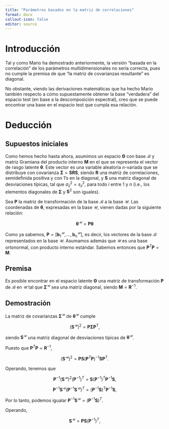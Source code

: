 ```yaml
---
title: "Parámetros basados en la matriz de correlaciones"
format: docx
callout-icon: false
editor: source
---
```


# Introducción

Tal y como Mario ha demostrado anteriormente, la versión "basada en la
correlación" de los parámetros multidimensionales no sería correcta, pues no
cumple la premisa de que "la matriz de covarianzas resultante" es diagonal.

No obstante, viendo las derivaciones matemáticas que ha hecho Mario también
respecto a cómo supuestamente obtener la base "verdadera" del espacio test
(en base a la descomposición espectral), creo que se puede encontrar una base
en el espacio test que cumpla esa relación.

# Deducción

## Supuestos iniciales

Como hemos hecho hasta ahora, asumimos un espacio $\mathbf{\Theta}$ con base
$\mathcal{B}$ y matriz Gramiana del producto interno $\mathbf{M}$ en el que se
representa el vector de rasgo latente $\mathbf{\theta}$. Este vector es una
variable aleatoria $n$-variada que se distribuye con covarianza
$\mathbf{\Sigma} = \mathbf{S} \mathbf{R} \mathbf{S}$, siendo $\mathbf{R}$ una
matriz de correlaciones, semidefinida positiva y con 1's en la diagonal, y
$\mathbf{S}$ una matriz diagonal de desviaciones típicas, tal que
$\sigma^2_{ii} = s^2_{ii}$, para todo $i$ entre 1 y $n$ (i.e., los elementos
diagonales de $\mathbf{\Sigma}$ y $\mathbf{S}^2$ son iguales).

Sea $\mathbf{P}$ la matriz de transformación de la base $\mathcal{B}$ a la base
$\mathcal{U}$. Las coordenadas de $\mathbf{\theta}$, expresadas en la base
$\mathcal{U}$, vienen dadas por la siguiente relación:

$$
\mathbf{\theta}^\mathcal{U} = \mathbf{P} \mathbf{\theta}
$$

Como ya sabemos,
$\mathbf{P} = [\mathbf{b}_1^\mathcal{U}, ..., \mathbf{b}_n^\mathcal{U}]$, es
decir, los vectores de la base $\mathcal{B}$ representados en la base
$\mathcal{U}$. Asumamos además que $\mathcal{U}$ es una base ortonormal,
con producto interno estándar. Sabemos entonces que
$\mathbf{P}^T \mathbf{P} = \mathbf{M}$.

## Premisa

Es posible encontrar en el espacio latente $\mathbf{\Theta}$ una matriz de
transformación $\mathbf{P}$ de $\mathcal{B}$ en $\mathcal{U}$ tal que
$\mathbf{\Sigma}^\mathcal{U}$ sea una matriz diagonal, siendo
$\mathbf{M} = \mathbf{R}^{-1}$.

## Demostración

La matriz de covarianzas $\mathbf{\Sigma}^\mathcal{U}$ de
$\mathbf{\theta}^\mathcal{U}$ cumple

$$
(\mathbf{S}^\mathcal{U})^2 = \mathbf{P} \mathbf{\Sigma} \mathbf{P}^T,
$$

siendo $\mathbf{S}^\mathcal{U}$ una matriz diagonal de desviaciones típicas de
$\mathbf{\theta}^\mathcal{U}$.

Puesto que $\mathbf{P}^T \mathbf{P} = \mathbf{R}^{-1}$,

$$
(\mathbf{S}^\mathcal{U})^2 =
  \mathbf{P} \mathbf{S} (\mathbf{P}^T \mathbf{P})^{-1} \mathbf{S} \mathbf{P}^T.
$$

Operando, tenemos que

$$
\mathbf{P}^{-1} (\mathbf{S}^\mathcal{U})^2 (\mathbf{P}^{-1})^T =
  \mathbf{S} (\mathbf{P}^{-1})^T
  \mathbf{P}^{-1} \mathbf{S},
$$

$$
\mathbf{P}^{-1} \mathbf{S}^\mathcal{U}
  (\mathbf{P}^{-1} \mathbf{S}^\mathcal{U})^T =
    (\mathbf{P}^{-1} \mathbf{S})^T
    \mathbf{P}^{-1} \mathbf{S},
$$

Por lo tanto, podemos igualar
$\mathbf{P}^{-1} \mathbf{S}^\mathcal{U} = (\mathbf{P}^{-1} \mathbf{S})^T$.

Operando,

$$
\mathbf{S}^\mathcal{U} = \mathbf{P} \mathbf{S} (\mathbf{P}^{-1})^T,
$$
